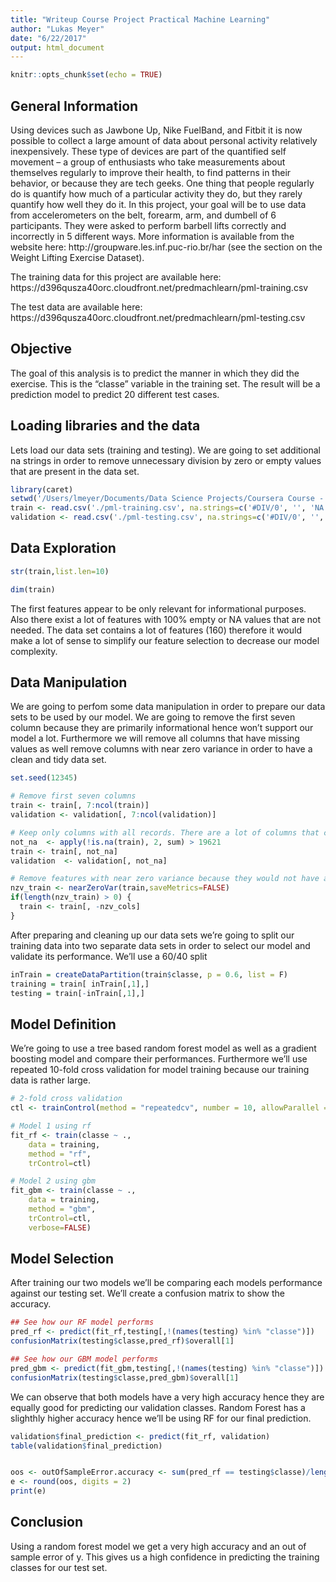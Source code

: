 ```yaml
---
title: "Writeup Course Project Practical Machine Learning"
author: "Lukas Meyer"
date: "6/22/2017"
output: html_document
---
```


```r
knitr::opts_chunk$set(echo = TRUE)
```
## General Information
Using devices such as Jawbone Up, Nike FuelBand, and Fitbit it is now possible to collect a large amount of data about personal activity relatively inexpensively. These type of devices are part of the quantified self movement – a group of enthusiasts who take measurements about themselves regularly to improve their health, to find patterns in their behavior, or because they are tech geeks. One thing that people regularly do is quantify how much of a particular activity they do, but they rarely quantify how well they do it. In this project, your goal will be to use data from accelerometers on the belt, forearm, arm, and dumbell of 6 participants. They were asked to perform barbell lifts correctly and incorrectly in 5 different ways. More information is available from the website here: http://groupware.les.inf.puc-rio.br/har (see the section on the Weight Lifting Exercise Dataset).

The training data for this project are available here: https://d396qusza40orc.cloudfront.net/predmachlearn/pml-training.csv

The test data are available here: https://d396qusza40orc.cloudfront.net/predmachlearn/pml-testing.csv

## Objective
The goal of this analysis is to predict the manner in which they did the exercise. This is the "classe" variable in the training set. The result will be a prediction model to predict 20 different test cases.

## Loading libraries and the data
Lets load our data sets (training and testing). We are going to set additional na strings in order to remove unnecessary division by zero or empty values that are present in the data set.
```r
library(caret)
setwd('/Users/lmeyer/Documents/Data Science Projects/Coursera Course - Data Scienctists Toolbox/Course 8 - Practical Machine Learning')
train <- read.csv('./pml-training.csv', na.strings=c('#DIV/0', '', 'NA') ,stringsAsFactors = F)
validation <- read.csv('./pml-testing.csv', na.strings=c('#DIV/0', '', 'NA') ,stringsAsFactors = F)
```
## Data Exploration

```r
str(train,list.len=10)

dim(train)
```
The first features appear to be only relevant for informational purposes. Also there exist a lot of features with 100% empty or NA values that are not needed. The data set contains a lot of features (160) therefore it would make a lot of sense to simplify our feature selection to decrease our model complexity.

## Data Manipulation
We are going to perfom some data manipulation in order to prepare our data sets to be used by our model. We are going to remove the first seven column because they are primarily informational hence won't support our model a lot. Furthermore we will remove all columns that have missing values as well remove columns with near zero variance in order to have a clean and tidy data set. 

```r
set.seed(12345)

# Remove first seven columns
train <- train[, 7:ncol(train)] 
validation <- validation[, 7:ncol(validation)]

# Keep only columns with all records. There are a lot of columns that contain only NA values thus cannot be used.
not_na  <- apply(!is.na(train), 2, sum) > 19621 
train <- train[, not_na]
validation  <- validation[, not_na]

# Remove features with near zero variance because they would not have a strong impact and would unnecessarily over-complicate our model.
nzv_train <- nearZeroVar(train,saveMetrics=FALSE)
if(length(nzv_train) > 0) {
  train <- train[, -nzv_cols]
}

```

After preparing and cleaning up our data sets we're going to split our training data into two separate data sets in order to select  our model and validate its performance. We'll use a 60/40 split

```r
inTrain = createDataPartition(train$classe, p = 0.6, list = F)
training = train[ inTrain[,1],]
testing = train[-inTrain[,1],]
```

## Model Definition
We're going to use a tree based random forest model as well as a gradient boosting model and compare their performances. Furthermore we'll use repeated 10-fold cross validation for model training because our training data is rather large.

```r
# 2-fold cross validation
ctl <- trainControl(method = "repeatedcv", number = 10, allowParallel = TRUE)

# Model 1 using rf
fit_rf <- train(classe ~ .,
    data = training,
    method = "rf",
    trControl=ctl)

# Model 2 using gbm
fit_gbm <- train(classe ~ .,
    data = training,
    method = "gbm",
    trControl=ctl,
    verbose=FALSE)

```

## Model Selection
After training our two models we'll be comparing each models performance against our testing set. We'll create a confusion matrix to show the accuracy.
```r
## See how our RF model performs
pred_rf <- predict(fit_rf,testing[,!(names(testing) %in% "classe")])
confusionMatrix(testing$classe,pred_rf)$overall[1]

## See how our GBM model performs
pred_gbm <- predict(fit_gbm,testing[,!(names(testing) %in% "classe")])
confusionMatrix(testing$classe,pred_gbm)$overall[1]

```
We can observe that both models have a very high accuracy hence they are equally good for predicting our validation classes. Random Forest has a slighthly higher accuracy hence we'll be using RF for our final prediction.

```r

validation$final_prediction <- predict(fit_rf, validation)
table(validation$final_prediction)


oos <- outOfSampleError.accuracy <- sum(pred_rf == testing$classe)/length(pred_rf)
e <- round(oos, digits = 2)
print(e)

```

## Conclusion
Using a random forest model we get a very high accuracy and an out of sample error of y. This gives us a high confidence in predicting the training classes for our test set. 